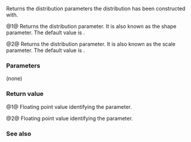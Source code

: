 {{cpp/numeric/random/gamma_distribution/title|alpha, beta}}
{{cpp/numeric/random/gamma_distribution/navbar}}
{{dcl begin}}
{{dcl|since=c++11|num=1|1=
RealType alpha() const;
}}
{{dcl|since=c++11|num=2|1=
RealType beta() const;
}}
{{dcl end}}

Returns the distribution parameters the distribution has been constructed with.

@1@ Returns the {{math|α}} distribution parameter. It is also known as the shape parameter. The default value is {{c|1.0}}.

@2@ Returns the {{math|β}} distribution parameter. It is also known as the scale parameter. The default value is {{c|1.0}}.

===Parameters===
(none)

===Return value===
@1@ Floating point value identifying the {{math|α}} parameter.

@2@ Floating point value identifying the {{math|β}} parameter.

===See also===
{{dsc begin}}
{{dsc inc|cpp/numeric/random/distribution/dsc param|gamma_distribution}}
{{dsc end}}

{{langlinks|de|es|fr|it|ja|pt|ru|zh}}